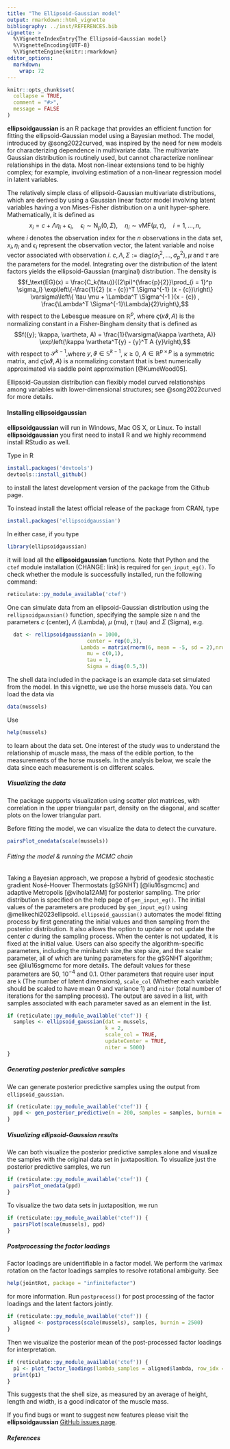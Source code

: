 ```yaml
---
title: "The Ellipsoid-Gaussian model"
output: rmarkdown::html_vignette
bibliography: ../inst/REFERENCES.bib
vignette: >
  %\VignetteIndexEntry{The Ellipsoid-Gaussian model}
  %\VignetteEncoding{UTF-8}
  %\VignetteEngine{knitr::rmarkdown}
editor_options: 
  markdown: 
    wrap: 72
---
```


```r
knitr::opts_chunk$set(
  collapse = TRUE,
  comment = "#>",
  message = FALSE
)
```

**ellipsoidgaussian** is an R package that provides an efficient
function for fitting the ellipsoid-Gaussian model using a Bayesian
method. The model, introduced by @song2022curved, was inspired by the
need for new models for characterizing dependence in multivariate data.
The multivariate Gaussian distribution is routinely used, but cannot
characterize nonlinear relationships in the data. Most non-linear
extensions tend to be highly complex; for example, involving estimation
of a non-linear regression model in latent variables.

The relatively simple class of ellipsoid-Gaussian multivariate
distributions, which are derived by using a Gaussian linear factor model
involving latent variables having a von Mises-Fisher distribution on a
unit hyper-sphere. Mathematically, it is defined as
$$  {x}_i = {c} + {\Lambda} {\eta}_i + \epsilon_i, \quad \epsilon_i \sim \text{N}_p(0, \Sigma), \quad \eta_i \sim \text{vMF}(\mu, \tau),\quad i=1,\ldots,n,\label{equ:egdefinition}$$
where $i$ denotes the observation index for the $n$ observations in the
data set, $x_i, \eta_i$ and $\epsilon_i$ represent the observation
vector, the latent variable and noise vector associated with observation
$i$. $c, \Lambda, \Sigma := \text{diag}(\sigma_1^2, \ldots, \sigma_p^2), \mu$ and $\tau$ are the parameters for the
model. Integrating over the distribution of the latent factors yields
the ellipsoid-Gaussian (marginal) distribution. The density is
$$f_\text{EG}(x) = \frac{C_k(\tau)}{(2\pi)^{\frac{p}{2}}\prod_{i = 1}^p \sigma_i} \exp\left\{-\frac{1}{2} (x - {c})^T \Sigma^{-1} (x - {c})\right\}
   \varsigma\left\{ \tau \mu + \Lambda^T \Sigma^{-1
}(x - {c}) , \frac{\Lambda^T \Sigma^{-1}\Lambda}{2}\right\},$$ with
respect to the Lebesgue measure on $\mathbb{R}^p,$ where
$\varsigma(\kappa \vartheta, A)$ is the normalizing constant in a
Fisher-Bingham density that is defined as
$$f({y}; \kappa, \vartheta, A) = \frac{1}{\varsigma(\kappa \vartheta, A)} \exp\left(\kappa \vartheta^T{y} - {y}^T A {y}\right),$$
with respect to $\mathscr{S}^{k-1},$where ${y}, \vartheta \in \mathbb{S}^{k -1}$, $\kappa \geq 0$, $A \in \mathbb{R}^{p \times p}$ is a symmetric matrix, and $\varsigma(\kappa \vartheta, A)$ is a normalizing constant that
is best numerically approximated via saddle point approximation [@KumeWood05].

Ellipsoid-Gaussian distribution can flexibly model
curved relationships among variables with lower-dimensional structures; see @song2022curved for more details.

#### Installing ellipsoidgaussian 
**ellipsoidgaussian** will run in Windows, Mac OS X, or Linux. To install **ellipsoidgaussian** you first need to install R and we highly recommend install RStudio as well. 

Type in R 
```r
install.packages('devtools')
devtools::install_github()
```
to install the latest development version of the package from the Github page.

To instead install the latest official release of the package from CRAN, type
```r
install.packages('ellipsoidgaussian')
```

In either case, if you type
```r
library(ellipsoidgaussian)
```

it will load all the **ellipsoidgaussian** functions. Note that Python and the `ctef` module installation (CHANGE: link) is required for `gen_input_eg()`. To check whether the module is successfully installed, run the following command:
```r
reticulate::py_module_available('ctef')
```

One can simulate data from an ellipsoid-Gaussian distribution using the `rellipsoidgaussian()` function, specifying the sample size n and the parameters $c$ (center), $\Lambda$ (Lambda), $\mu$ (mu), $\tau$ (tau) and $\Sigma$ (Sigma), e.g.
```r
  dat <- rellipsoidgaussian(n = 1000, 
                          center = rep(0,3), 
                        Lambda = matrix(rnorm(6, mean = -5, sd = 2),nrow = 3, ncol = 2),
                          mu = c(0,1), 
                          tau = 1, 
                          Sigma = diag(0.5,3))

```

The shell data included in the package is an example data set simulated from the model. In this vignette, we use the horse mussels data. You can load the data via
```r
data(mussels)
```

Use 
```r
help(mussels)
```
to learn about the data set. One interest of the study was to understand the relationship of muscle mass, the mass of the edible portion, to the measurements of the horse mussels. In the analysis below, we scale the data since each measurement is on different scales.

##### Visualizing the data 

The package supports visualization using scatter plot matrices, with correlation in the upper triangular part, density on the diagonal, and scatter plots on the lower triangular part. 

Before fitting the model, we can visualize the data to detect the curvature.

```r
pairsPlot_onedata(scale(mussels))
```

###### Fitting the model & running the MCMC chain

Taking a Bayesian approach, we propose a hybrid of geodesic stochastic gradient Nosé-Hoover Thermostats (gSGNHT) [@liu16sgmcmc] and adaptive Metropolis [@vihola12AM] for posterior sampling. The prior distribution is specified on the help page of `gen_input_eg()`. The initial values of the parameters are produced by `gen_input_eg()` using  @melikechi2023ellipsoid. `ellipsoid_gaussian()` automates the model fitting process by first generating the initial values and then sampling from the posterior distribution. It also allows the option to update or not update the center $c$ during the sampling process. When the center is not updated, it is fixed at the initial value. Users can also specify the algorithm-specific parameters, including the minibatch size,the step size, and the scalar parameter, all of which are tuning parameters for the gSGNHT algorithm; see @liu16sgmcmc for more details. The default values for these parameters are 50, $10^{-4}$ and 0.1. Other parameters that require user input are `k` (The number of latent dimensions), `scale_col` (Whether each variable should be scaled to have mean 0 and variance 1) and `niter` (total number of iterations for the sampling process). The output are saved in a list, with samples associated with each parameter saved as an element in the list.

```r
if (reticulate::py_module_available('ctef')) {
  samples <- ellipsoid_gaussian(dat = mussels,
                                k = 2, 
                                scale_col = TRUE, 
                                updateCenter = TRUE, 
                                niter = 5000)
}
```

##### Generating posterior predictive samples
We can generate posterior predictive samples using the output from ``ellipsoid_gaussian``.

```r
if (reticulate::py_module_available('ctef')) {
  ppd <- gen_posterior_predictive(n = 200, samples = samples, burnin = 2500)
}
```

##### Visualizing ellipsoid-Gaussian results
We can both visualize the posterior predictive samples alone and visualize the samples with the original data set in juxtaposition. To visualize just the posterior predictive samples, we run
```r
if (reticulate::py_module_available('ctef')) {
  pairsPlot_onedata(ppd)
}
```
To visualize the two data sets in juxtaposition, we run
```r
if (reticulate::py_module_available('ctef')) {
  pairsPlot(scale(mussels), ppd)
} 
```

##### Postprocessing the factor loadings 

Factor loadings are unidentifiable in a factor model. We perform the varimax rotation on the factor loadings samples to resolve rotational ambiguity. See 

```r
help(jointRot, package = "infinitefactor")
```

for more information. Run `postprocess()` for post processing of the factor loadings and the latent factors jointly. 
```r
if (reticulate::py_module_available('ctef')) {
  aligned <- postprocess(scale(mussels), samples, burnin = 2500)
}
```

Then we visualize the posterior mean of the post-processed factor loadings for interpretation.

```r
if (reticulate::py_module_available('ctef')) {
  p1 <- plot_factor_loadings(lambda_samples = aligned$lambda, row_idx = 1:4) 
  print(p1)
}

```

This suggests that the shell size, as measured by an average of height, length and width, is a good indicator of the muscle mass. 

If you find bugs or want to suggest new features please visit the
**ellipsoidgaussian** [GitHub issues
page](https://github.com/hanyu-song/ellipsoidgaussian/issues).

##### References
